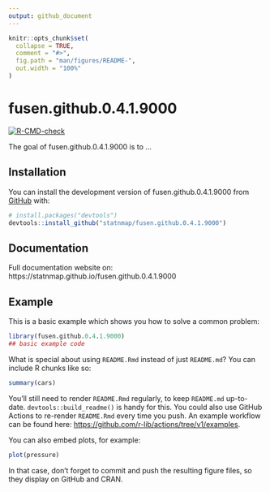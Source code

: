 ```yaml
---
output: github_document
---
```


<!-- README.md is generated from README.Rmd. Please edit that file -->

```r
knitr::opts_chunk$set(
  collapse = TRUE,
  comment = "#>",
  fig.path = "man/figures/README-",
  out.width = "100%"
)
```

# fusen.github.0.4.1.9000

<!-- badges: start -->
[![R-CMD-check](https://github.com/statnmap/fusen.github.0.4.1.9000/actions/workflows/R-CMD-check.yaml/badge.svg)](https://github.com/statnmap/fusen.github.0.4.1.9000/actions/workflows/R-CMD-check.yaml)
<!-- badges: end -->

The goal of fusen.github.0.4.1.9000 is to ...

## Installation

You can install the development version of fusen.github.0.4.1.9000 from [GitHub](https://github.com/) with:

``` r
# install.packages("devtools")
devtools::install_github("statnmap/fusen.github.0.4.1.9000")
```

## Documentation

Full documentation website on: https://statnmap.github.io/fusen.github.0.4.1.9000

## Example

This is a basic example which shows you how to solve a common problem:

```r
library(fusen.github.0.4.1.9000)
## basic example code
```

What is special about using `README.Rmd` instead of just `README.md`? You can include R chunks like so:

```r
summary(cars)
```

You'll still need to render `README.Rmd` regularly, to keep `README.md` up-to-date. `devtools::build_readme()` is handy for this. You could also use GitHub Actions to re-render `README.Rmd` every time you push. An example workflow can be found here: <https://github.com/r-lib/actions/tree/v1/examples>.

You can also embed plots, for example:

```r
plot(pressure)
```

In that case, don't forget to commit and push the resulting figure files, so they display on GitHub and CRAN.
